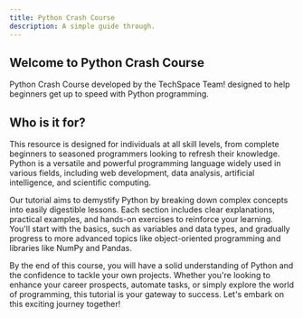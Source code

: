 ```yaml
---
title: Python Crash Course
description: A simple guide through.
---
```




## Welcome to Python Crash Course

Python Crash Course developed by the TechSpace Team! designed to help beginners get up to speed with Python programming.

## Who is it for?

This resource is designed for individuals at all skill levels, from complete beginners to seasoned programmers looking to refresh their knowledge. Python is a versatile and powerful programming language widely used in various fields, including web development, data analysis, artificial intelligence, and scientific computing. 

Our tutorial aims to demystify Python by breaking down complex concepts into easily digestible lessons. Each section includes clear explanations, practical examples, and hands-on exercises to reinforce your learning. You'll start with the basics, such as variables and data types, and gradually progress to more advanced topics like object-oriented programming and libraries like NumPy and Pandas.

By the end of this course, you will have a solid understanding of Python and the confidence to tackle your own projects. Whether you're looking to enhance your career prospects, automate tasks, or simply explore the world of programming, this tutorial is your gateway to success. Let's embark on this exciting journey together!
